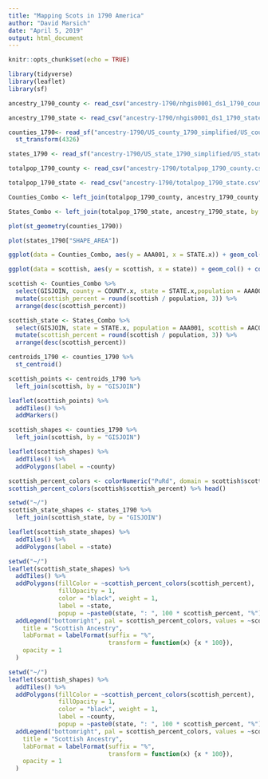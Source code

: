 ```yaml
---
title: "Mapping Scots in 1790 America"
author: "David Marsich"
date: "April 5, 2019"
output: html_document
---
```


```r
knitr::opts_chunk$set(echo = TRUE)
```

```r
library(tidyverse)
library(leaflet)
library(sf)

ancestry_1790_county <- read_csv("ancestry-1790/nhgis0001_ds1_1790_county.csv")

ancestry_1790_state <- read_csv("ancestry-1790/nhgis0001_ds1_1790_state.csv")

counties_1790<- read_sf("ancestry-1790/US_county_1790_simplified/US_county_1790.shp")  %>% 
  st_transform(4326)

states_1790 <- read_sf("ancestry-1790/US_state_1790_simplified/US_state_1790.shp") %>% st_transform(4326)

totalpop_1790_county <- read_csv("ancestry-1790/totalpop_1790_county.csv")

totalpop_1790_state <- read_csv("ancestry-1790/totalpop_1790_state.csv")

Counties_Combo <- left_join(totalpop_1790_county, ancestry_1790_county, by = "GISJOIN")

States_Combo <- left_join(totalpop_1790_state, ancestry_1790_state, by = "GISJOIN")

plot(st_geometry(counties_1790))
```

```r
plot(states_1790["SHAPE_AREA"])
```

```r


ggplot(data = Counties_Combo, aes(y = AAA001, x = STATE.x)) + geom_col() + coord_flip() + labs(x = "State", y = "1790 Total Population")
```
```r
ggplot(data = scottish, aes(y = scottish, x = state)) + geom_col() + coord_flip() + labs(x = "State", y = "1790 Scottish Population")
```

```r
scottish <- Counties_Combo %>% 
  select(GISJOIN, county = COUNTY.x, state = STATE.x,population = AAA001, scottish = AAC002) %>% 
  mutate(scottish_percent = round(scottish / population, 3)) %>% 
  arrange(desc(scottish_percent))
```

```r
scottish_state <- States_Combo %>% 
  select(GISJOIN, state = STATE.x, population = AAA001, scottish = AAC002) %>% 
  mutate(scottish_percent = round(scottish / population, 3)) %>% 
  arrange(desc(scottish_percent))
```

```r
centroids_1790 <- counties_1790 %>% 
  st_centroid() 

scottish_points <- centroids_1790 %>% 
  left_join(scottish, by = "GISJOIN")

leaflet(scottish_points) %>% 
  addTiles() %>% 
  addMarkers()
```
```r
scottish_shapes <- counties_1790 %>% 
  left_join(scottish, by = "GISJOIN")

leaflet(scottish_shapes) %>% 
  addTiles() %>% 
  addPolygons(label = ~county)

```
```r
scottish_percent_colors <- colorNumeric("PuRd", domain = scottish$scottish_percent)
scottish_percent_colors(scottish$scottish_percent) %>% head()
```

```r
setwd("~/")
scottish_state_shapes <- states_1790 %>% 
  left_join(scottish_state, by = "GISJOIN")

leaflet(scottish_state_shapes) %>% 
  addTiles() %>% 
  addPolygons(label = ~state)
```

```r
setwd("~/")
leaflet(scottish_state_shapes) %>% 
  addTiles() %>% 
  addPolygons(fillColor = ~scottish_percent_colors(scottish_percent),
              fillOpacity = 1,
              color = "black", weight = 1,
              label = ~state,
              popup = ~paste0(state, ": ", 100 * scottish_percent, "%")) %>% 
  addLegend("bottomright", pal = scottish_percent_colors, values = ~scottish_percent,
    title = "Scottish Ancestry",
    labFormat = labelFormat(suffix = "%",
                            transform = function(x) {x * 100}),
    opacity = 1
  )


```






```r
setwd("~/")
leaflet(scottish_shapes) %>% 
  addTiles() %>% 
  addPolygons(fillColor = ~scottish_percent_colors(scottish_percent),
              fillOpacity = 1,
              color = "black", weight = 1,
              label = ~county,
              popup = ~paste0(state, ": ", 100 * scottish_percent, "%")) %>% 
  addLegend("bottomright", pal = scottish_percent_colors, values = ~scottish_percent,
    title = "Scottish Ancestry",
    labFormat = labelFormat(suffix = "%",
                            transform = function(x) {x * 100}),
    opacity = 1
  )
```

